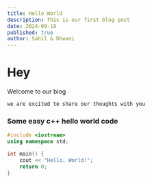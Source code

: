 ```yaml
---
title: Hello World
description: This is our first blog post
date: 2024-09-18
published: true
author: Sahil & Dhwani
---
```


# Hey

Welcome to our blog

`we are excited to share our thoughts with you`


### Some easy c++ hello world code
```c++
#include <iostream>
using namespace std;

int main() {
    cout << "Hello, World!";
    return 0;
}
```

